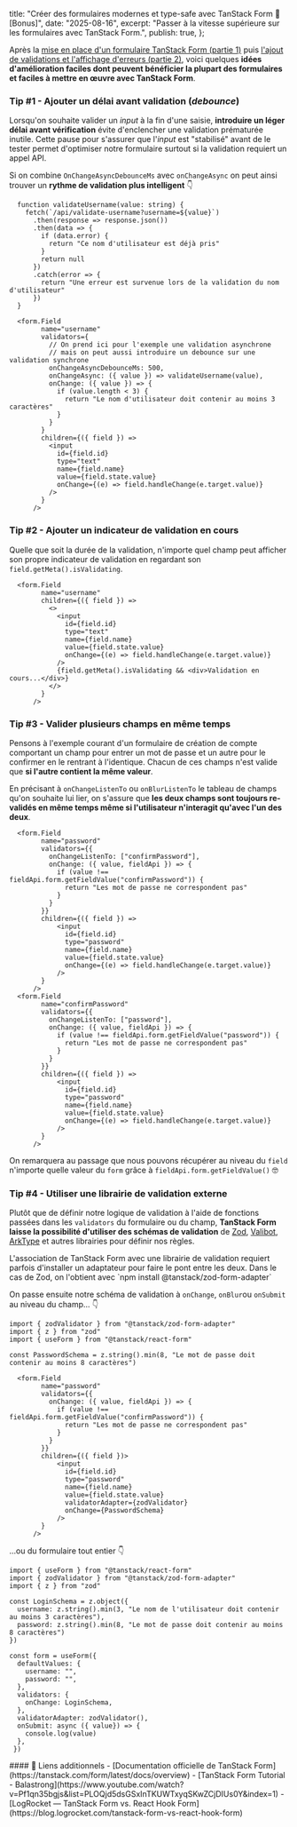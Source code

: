 
  title: "Créer des formulaires modernes et type-safe avec TanStack Form 📝 [Bonus]",
  date: "2025-08-16",
  excerpt:
    "Passer à la vitesse supérieure sur les formulaires avec TanStack Form.",
  publish: true,
};

Après la [mise en place d'un formulaire TanStack Form (partie 1)](/post/tanstack-form-1) puis [l'ajout de validations et l'affichage d'erreurs (partie 2)](/post/tanstack-form-2), voici quelques **idées d'amélioration faciles dont peuvent bénéficier la plupart des formulaires et faciles à mettre en œuvre avec TanStack Form**.

### Tip #1 - Ajouter un délai avant validation (*debounce*)

Lorsqu'on souhaite valider un *input* à la fin d'une saisie, **introduire un léger délai avant vérification** évite d'enclencher une validation prématurée inutile. Cette pause pour s'assurer que l'*input* est "stabilisé" avant de le tester permet d'optimiser notre formulaire surtout si la validation requiert un appel API. 

Si on combine `OnChangeAsyncDebounceMs` avec `onChangeAsync` on peut ainsi trouver un **rythme de validation plus intelligent** 👇
<br/>

```tsx {18-21}
  function validateUsername(value: string) {
    fetch(`/api/validate-username?username=${value}`)
      .then(response => response.json())
      .then(data => {
        if (data.error) {
          return "Ce nom d'utilisateur est déjà pris"
        }
        return null
      })
      .catch(error => {
        return "Une erreur est survenue lors de la validation du nom d'utilisateur"
      })
  }

  <form.Field 
        name="username" 
        validators={
          // On prend ici pour l'exemple une validation asynchrone
          // mais on peut aussi introduire un debounce sur une validation synchrone
          onChangeAsyncDebounceMs: 500,
          onChangeAsync: ({ value }) => validateUsername(value),
          onChange: ({ value }) => {
            if (value.length < 3) {
              return "Le nom d'utilisateur doit contenir au moins 3 caractères"
            }
          }
        }
        children={({ field }) => 
          <input 
            id={field.id} 
            type="text"
            name={field.name} 
            value={field.state.value}
            onChange={(e) => field.handleChange(e.target.value)}
          />
        }
      />
```


### Tip #2 - Ajouter un indicateur de validation en cours

Quelle que soit la durée de la validation, n'importe quel champ peut afficher son propre indicateur de validation en regardant son `field.getMeta().isValidating`.

```tsx {12}
  <form.Field 
        name="username" 
        children={({ field }) => 
          <>
            <input 
              id={field.id} 
              type="text"
              name={field.name} 
              value={field.state.value}
              onChange={(e) => field.handleChange(e.target.value)}
            />
            {field.getMeta().isValidating && <div>Validation en cours...</div>}
          </>
        }
      />
```

### Tip #3 - Valider plusieurs champs en même temps

Pensons à l'exemple courant d'un formulaire de création de compte comportant un champ pour entrer un mot de passe et un autre pour le confirmer en le rentrant à l'identique. Chacun de ces champs n'est valide que **si l'autre contient la même valeur**. 

En précisant à `onChangeListenTo` ou `onBlurListenTo` le tableau de champs qu'on souhaite lui lier, on s'assure que **les deux champs sont toujours re-validés en même temps même si l'utilisateur n'interagit qu'avec l'un des deux**.

```tsx {4,24}
  <form.Field 
        name="password" 
        validators={{
          onChangeListenTo: ["confirmPassword"],
          onChange: ({ value, fieldApi }) => {
            if (value !== fieldApi.form.getFieldValue("confirmPassword")) {
              return "Les mot de passe ne correspondent pas"
            }
          }
        }}
        children={({ field }) => 
            <input 
              id={field.id} 
              type="password"
              name={field.name} 
              value={field.state.value}
              onChange={(e) => field.handleChange(e.target.value)}
            />
        }
      />
  <form.Field 
        name="confirmPassword" 
        validators={{
          onChangeListenTo: ["password"],
          onChange: ({ value, fieldApi }) => {
            if (value !== fieldApi.form.getFieldValue("password")) {
              return "Les mot de passe ne correspondent pas"
            }
          }
        }}
        children={({ field }) => 
            <input 
              id={field.id} 
              type="password"
              name={field.name} 
              value={field.state.value}
              onChange={(e) => field.handleChange(e.target.value)}
            />
        }
      />
```

On remarquera au passage que nous pouvons récupérer au niveau du `field` n'importe quelle valeur du `form` grâce à `fieldApi.form.getFieldValue()` 🤓

### Tip #4 - Utiliser une librairie de validation externe

Plutôt que de définir notre logique de validation à l'aide de fonctions passées dans les `validators` du formulaire ou du champ, **TanStack Form laisse la possibilité d'utiliser des schémas de validation** de [Zod](https://zod.dev/), [Valibot](https://valibot.dev/), [ArkType](https://arktype.io/) et autres librairies pour définir nos règles.

<InformationBanner>
  L'association de TanStack Form avec une librairie de validation requiert parfois d'installer un adaptateur pour faire le pont entre les deux. Dans le cas de Zod, on l'obtient avec `npm install @tanstack/zod-form-adapter`
</InformationBanner>

On passe ensuite notre schéma de validation à `onChange`, `onBlur`ou `onSubmit` au niveau du champ... 👇

```tsx {5,22-23}
import { zodValidator } from "@tanstack/zod-form-adapter"
import { z } from "zod"
import { useForm } from "@tanstack/react-form"

const PasswordSchema = z.string().min(8, "Le mot de passe doit contenir au moins 8 caractères")

  <form.Field 
        name="password" 
        validators={{
          onChange: ({ value, fieldApi }) => {
            if (value !== fieldApi.form.getFieldValue("confirmPassword")) {
              return "Les mot de passe ne correspondent pas"
            }
          }
        }}
        children={({ field })> 
            <input 
              id={field.id} 
              type="password"
              name={field.name} 
              value={field.state.value}
              validatorAdapter={zodValidator}
              onChange={PasswordSchema}
            />
        }
      />
```

...ou du formulaire tout entier 👇

```tsx {5-8,16}
import { useForm } from "@tanstack/react-form"
import { zodValidator } from "@tanstack/zod-form-adapter"
import { z } from "zod"

const LoginSchema = z.object({
  username: z.string().min(3, "Le nom de l'utilisateur doit contenir au moins 3 caractères"),
  password: z.string().min(8, "Le mot de passe doit contenir au moins 8 caractères")
})

const form = useForm({ 
  defaultValues: {
    username: "",
    password: "",
  },
  validators: {
    onChange: LoginSchema,
  },
  validatorAdapter: zodValidator(),
  onSubmit: async ({ value}) => {
    console.log(value)
  },
 })
```

<div className="useful-links">
  #### 🔗 Liens additionnels 
  - <ExternalLink /> [Documentation officielle de TanStack Form](https://tanstack.com/form/latest/docs/overview)
  - <ExternalLink /> [TanStack Form Tutorial - Balastrong](https://www.youtube.com/watch?v=Pf1qn35bgjs&list=PLOQjd5dsGSxInTKUWTxyqSKwZCjDIUs0Y&index=1)
  - <ExternalLink /> [LogRocket — TanStack Form vs. React Hook Form](https://blog.logrocket.com/tanstack-form-vs-react-hook-form)
</div>